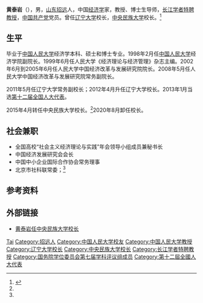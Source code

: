{{Otheruses|other=名为黄泰岩的其他人物|黄泰岩}}

'''黄泰岩'''（{{bd|1957年|8月|}}），男，[[山东|山东]][[招远|招远]]人，中国[[经济学|经济学]]家，教授、博士生导师，[[长江学者特聘教授|长江学者特聘教授]]，[[中国共产党|中国共产党]]党员。曾任[[辽宁大学|辽宁大学]]校长，[[中央民族大学|中央民族大学]]校长。<ref name="简介">{{cite web|url=http://district.ce.cn/newarea/sddy/201504/20/t20150420_5158332.shtml|title=黄泰岩任中央民族大学校长 原任辽宁大学校长(图 简历)|publisher=中国经济网|date=2015-04-20|accessdate=2021-06-25|archive-date=2021-06-25|archive-url=https://web.archive.org/web/20210625172411/http://district.ce.cn/newarea/sddy/201504/20/t20150420_5158332.shtml|dead-url=no}}</ref>

== 生平 ==
毕业于[[中国人民大学|中国人民大学]]经济学本科、硕士和博士专业。1998年2月任[[中国人民大学|中国人民大学]]经济学院副院长。1999年6月任人民大学《经济理论与经济管理》杂志主编。2002年6月到2005年6月任人民大学中国经济改革与发展研究院院长。2008年5月任人民大学中国经济改革与发展研究院常务副院长。

2011年5月任辽宁大学常务副校长；2012年4月升任辽宁大学校长。2013年1月当选[[第十二届全国人大代表|第十二届全国人大代表]]。

2015年4月转任中央民族大学校长。<ref name="简介"/>2020年8月卸任校长。

== 社会兼职 ==
* 全国高校“社会主义经济理论与实践”年会领导小组成员兼秘书长
* 中国经济发展研究会会长
* 中国中小企业国际合作协会常务理事
* 北京市社科联常委；<ref name="简介"/>

== 参考资料 ==
{{reflist}}

== 外部链接 ==
* [http://renshi.people.com.cn/n/2015/0421/c139617-26879017.html 黄泰岩任中央民族大学校长] {{Wayback|url=http://renshi.people.com.cn/n/2015/0421/c139617-26879017.html |date=20171201043435 }}

{{世界一流大学建设高校校长}}
{{国务院学位委员会第七届学科评议组/理论经济学}}
{{第六批“长江学者奖励计划”特聘教授}}
{{中央民族大学}}

{{Authority control}}
{{DEFAULTSORT:Huang黄}}
[[Category:黄姓|Tai]]
[[Category:招远人|Category:招远人]]
[[Category:中国人民大学校友|Category:中国人民大学校友]]
[[Category:中国人民大学教授|Category:中国人民大学教授]]
[[Category:辽宁大学校长|Category:辽宁大学校长]]
[[Category:中央民族大学校长|Category:中央民族大学校长]]
[[Category:长江学者特聘教授|Category:长江学者特聘教授]]
[[Category:国务院学位委员会第七届学科评议组成员|Category:国务院学位委员会第七届学科评议组成员]]
[[Category:第十二屆全國人大代表|Category:第十二屆全國人大代表]]